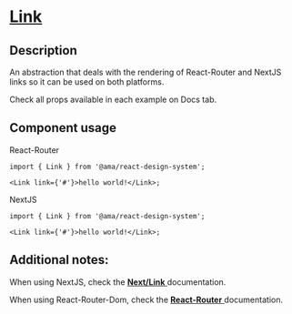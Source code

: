 
<Meta title="Components/Link/Link Docs" />

<h1 className="mb-32">
  <u>Link</u>
</h1>

<h2>Description</h2>

<p className="fs-16">An abstraction that deals with the rendering of React-Router and NextJS links so it can be used on both platforms.</p>
<p className="fs-16">Check all props available in each example on Docs tab.</p>

<h2>Component usage</h2>

<label>React-Router</label>

```tsx
import { Link } from '@ama/react-design-system';

<Link link={'#'}>hello world!</Link>;
```

<label>NextJS</label>

```tsx
import { Link } from '@ama/react-design-system';

<Link link={'#'}>hello world!</Link>;
```

<h2>Additional notes:</h2>

<p className="fs-16">
  When using NextJS, check the
  <a href="https://nextjs.org/docs/api-reference/next/link" target="_blank">
    <b>Next/Link</b>
  </a>
  documentation.
</p>

<p className="fs-16">
  When using React-Router-Dom, check the
  <a href="https://v5.reactrouter.com/web/api/Link" target="_blank">
    <b>React-Router</b>
  </a>
  documentation.
</p>
